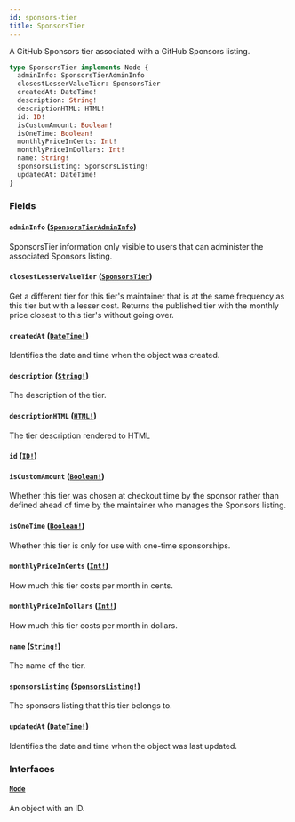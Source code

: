 ```yaml
---
id: sponsors-tier
title: SponsorsTier
---
```


A GitHub Sponsors tier associated with a GitHub Sponsors listing.

```graphql
type SponsorsTier implements Node {
  adminInfo: SponsorsTierAdminInfo
  closestLesserValueTier: SponsorsTier
  createdAt: DateTime!
  description: String!
  descriptionHTML: HTML!
  id: ID!
  isCustomAmount: Boolean!
  isOneTime: Boolean!
  monthlyPriceInCents: Int!
  monthlyPriceInDollars: Int!
  name: String!
  sponsorsListing: SponsorsListing!
  updatedAt: DateTime!
}
```

### Fields

#### `adminInfo` ([`SponsorsTierAdminInfo`](/docs/api/objects/sponsors-tier-admin-info))

SponsorsTier information only visible to users that can administer the associated Sponsors listing.

#### `closestLesserValueTier` ([`SponsorsTier`](/docs/api/objects/sponsors-tier))

Get a different tier for this tier's maintainer that is at the same frequency
as this tier but with a lesser cost. Returns the published tier with the
monthly price closest to this tier's without going over.

#### `createdAt` ([`DateTime!`](/docs/api/scalars/date-time))

Identifies the date and time when the object was created.

#### `description` ([`String!`](/docs/api/scalars/string))

The description of the tier.

#### `descriptionHTML` ([`HTML!`](/docs/api/scalars/html))

The tier description rendered to HTML

#### `id` ([`ID!`](/docs/api/scalars/id))

#### `isCustomAmount` ([`Boolean!`](/docs/api/scalars/boolean))

Whether this tier was chosen at checkout time by the sponsor rather than
defined ahead of time by the maintainer who manages the Sponsors listing.

#### `isOneTime` ([`Boolean!`](/docs/api/scalars/boolean))

Whether this tier is only for use with one-time sponsorships.

#### `monthlyPriceInCents` ([`Int!`](/docs/api/scalars/int))

How much this tier costs per month in cents.

#### `monthlyPriceInDollars` ([`Int!`](/docs/api/scalars/int))

How much this tier costs per month in dollars.

#### `name` ([`String!`](/docs/api/scalars/string))

The name of the tier.

#### `sponsorsListing` ([`SponsorsListing!`](/docs/api/objects/sponsors-listing))

The sponsors listing that this tier belongs to.

#### `updatedAt` ([`DateTime!`](/docs/api/scalars/date-time))

Identifies the date and time when the object was last updated.

### Interfaces

#### [`Node`](/docs/api/interfaces/node)

An object with an ID.
